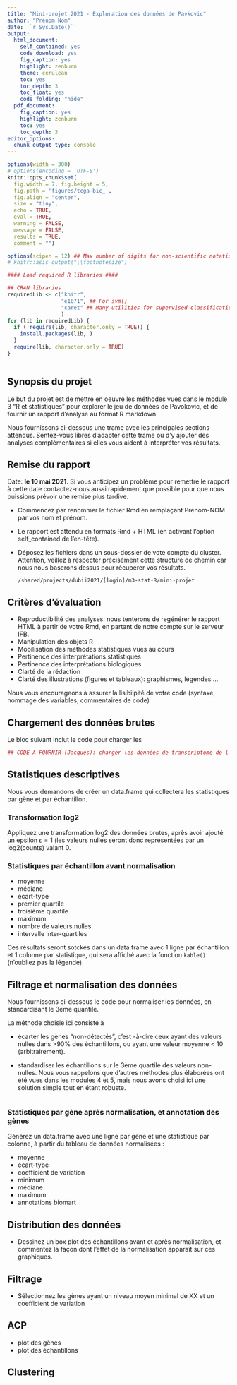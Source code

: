 ```yaml
---
title: "Mini-projet 2021 - Exploration des données de Pavkovic"
author: "Prénom Nom"
date: '`r Sys.Date()`'
output:
  html_document:
    self_contained: yes
    code_download: yes
    fig_caption: yes
    highlight: zenburn
    theme: cerulean
    toc: yes
    toc_depth: 3
    toc_float: yes
    code_folding: "hide"
  pdf_document:
    fig_caption: yes
    highlight: zenburn
    toc: yes
    toc_depth: 3
editor_options: 
  chunk_output_type: console
---
```





```r

options(width = 300)
# options(encoding = 'UTF-8')
knitr::opts_chunk$set(
  fig.width = 7, fig.height = 5, 
  fig.path = 'figures/tcga-bic_',
  fig.align = "center", 
  size = "tiny", 
  echo = TRUE, 
  eval = TRUE, 
  warning = FALSE, 
  message = FALSE, 
  results = TRUE, 
  comment = "")

options(scipen = 12) ## Max number of digits for non-scientific notation
# knitr::asis_output("\\footnotesize")

```



```r
#### Load required R libraries ####

## CRAN libraries
requiredLib <- c("knitr",
                 "e1071", ## For svm()
                 "caret" ## Many utilities for supervised classification
                 )
for (lib in requiredLib) {
  if (!require(lib, character.only = TRUE)) {
    install.packages(lib, )
  }
  require(lib, character.only = TRUE)
}



```


## Synopsis du projet


Le but du projet est de mettre en oeuvre les méthodes vues dans le module 3 "R et statistiques" pour explorer le jeu de données de Pavokovic, et de fournir un rapport d'analyse au format R markdown. 

Nous fournissons ci-dessous une trame avec les principales sections attendus. Sentez-vous libres d'adapter cette trame ou d'y ajouter des analyses complémentaires si elles vous aident à interpréter vos résultats. 

## Remise du rapport

Date: **le 10 mai 2021**.  Si vous anticipez un problème pour remettre le rapport à cette date contactez-nous aussi rapidement que possible pour que nous puissions prévoir une remise plus tardive. 

- Commencez par renommer le fichier Rmd en remplaçant Prenom-NOM par vos nom et prénom. 
- Le rapport est attendu en formats Rmd + HTML (en activant l'option self_contained de l'en-tête). 
- Déposez les fichiers dans un sous-dossier de vote compte du cluster. Attention, veillez à respecter précisément cette structure de chemin car nous nous baserons dessus pour récupérer vos résultats. 

    `/shared/projects/dubii2021/[login]/m3-stat-R/mini-projet` 


## Critères d'évaluation

- Reproductibilité des analyses: nous tenterons de regénérer le rapport HTML à partir de votre Rmd, en partant de notre compte sur le serveur IFB. 
- Manipulation des objets R
- Mobilisation des méthodes statistiques vues au cours
- Pertinence des interprétations statistiques
- Pertinence des interprétations biologiques
- Clarté de la rédaction
- Clarté des illustrations (figures et tableaux): graphismes, légendes ...

Nous vous encourageons à assurer la lisibilpité de votre code (syntaxe, nommage des variables, commentaires de code)

## Chargement des données brutes

Le bloc suivant inclut le code pour charger les

```r

## CODE A FOURNIR (Jacques): charger les données de transcriptome de l'acide folique ##

```


## Statistiques descriptives

Nous vous demandons de créer un data.frame qui collectera les statistiques par gène et par échantillon. 


### Transformation log2

Appliquez une transformation log2 des données brutes, après avoir ajouté un epsilon $\epsilon = 1$ (les valeurs nulles seront donc représentées par un log2(counts) valant 0. 

### Statistiques par échantillon avant normalisation

- moyenne
- médiane
- écart-type
- premier quartile
- troisième quartile
- maximum
- nombre de valeurs nulles
- intervalle inter-quartiles

Ces résultats seront sotckés dans un data.frame avec 1 ligne par échantillon et 1 colonne par statistique, qui sera affiché avec la fonction `kable()` (n'oubliez pas la légende). 


## Filtrage et normalisation des données

Nous fournissons ci-dessous le code pour normaliser les données, en standardisant le 3ème quantile. 

La méthode choisie ici consiste à 

- écarter les gènes "non-détectés", c'est -à-dire ceux ayant des valeurs nulles dans >90% des échantillons, ou ayant une valeur moyenne < 10 (arbitrairement). 

- standardiser les échantillons sur le 3ème quartile des valeurs non-nulles. Nous vous rappelons que d'autres méthodes plus élaborées ont été vues dans les modules 4 et 5, mais nous avons choisi ici une solution simple tout en étant robuste. 

```r

```

### Statistiques par gène après normalisation, et annotation des gènes


Générez un data.frame avec une ligne par gène et une statistique par colonne, à partir du tableau de données normalisées :

- moyenne
- écart-type
- coefficient de variation
- minimum
- médiane
- maximum
- annotations biomart

## Distribution des données

- Dessinez un box plot des échantillons avant et après normalisation, et commentez la façon dont l'effet de la normalisation apparaît sur ces graphiques. 

## Filtrage

- Sélectionnez les gènes ayant un niveau moyen minimal de XX et un coefficient de variation 


## ACP

- plot des gènes
- plot des échantillons

## Clustering


